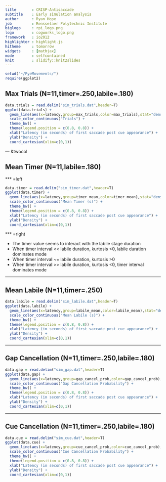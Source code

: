 ```yaml
---
title       : CRISP-Antisaccade
subtitle    : Early simulation analysis
author      : Ryan Hope
job         : Rensselaer Polytechnic Institute
biglogo     : rpi_logo.png
logo        : cogworks_logo.png
framework   : io2012
highlighter : highlight.js
hitheme     : tomorrow
widgets     : [mathjax]
mode        : selfcontained
knit        : slidify::knit2slides
---
```


```r
setwd("~/PyeMovements/")
require(ggplot2)
```

## Max Trials (N=11,timer=.250,labile=.180)
 
```r
data.trials = read.delim("sim_trials.dat",header=T)
ggplot(data.trials) + 
  geom_line(aes(x=latency,group=max_trials,color=max_trials),stat="density",size=1.25) +
  scale_color_continuous("Trials") + 
  theme_bw() +
  theme(legend.position = c(0.8, 0.8)) +
  xlab("Latency (in seconds) of first saccade post cue appearance") +
  ylab("Density") +
  coord_cartesian(xlim=c(0,1))
```

--- &twocol

## Mean Timer (N=11,labile=.180)

*** =left

```r
data.timer = read.delim("sim_timer.dat",header=T)
ggplot(data.timer) + 
  geom_line(aes(x=latency,group=timer_mean,color=timer_mean),stat="density",size=1.25) +
  scale_color_continuous("Mean Timer (s)") + 
  theme_bw() +
  theme(legend.position = c(0.8, 0.8)) +
  xlab("Latency (in seconds) of first saccade post cue appearance") +
  ylab("Density") +
  coord_cartesian(xlim=c(0,1))
```

*** =right

- The timer value seems to interact with the labile stage duration
 - When timer interval << labile duration, kurtosis <0, labile duration dominates mode
 - When timer interval ~= labile duration, kurtosis >0
 - When timer interval >> labile duration, kurtosis <0, timer interval dominates mode

---

## Mean Labile (N=11,timer=.250)

```r
data.labile = read.delim("sim_labile.dat",header=T)
ggplot(data.labile) + 
  geom_line(aes(x=latency,group=labile_mean,color=labile_mean),stat="density",size=1.25) +
  scale_color_continuous("Mean Labile (s)") + 
  theme_bw() +
  theme(legend.position = c(0.8, 0.8)) +
  xlab("Latency (in seconds) of first saccade post cue appearance") +
  ylab("Density") +
  coord_cartesian(xlim=c(0,1))
```

---

## Gap Cancellation (N=11,timer=.250,labile=.180)
 
```r
data.gap = read.delim("sim_gap.dat",header=T)
ggplot(data.gap) + 
  geom_line(aes(x=latency,group=gap_cancel_prob,color=gap_cancel_prob),stat="density",size=1.25) +
  scale_color_continuous("Gap Cancellation Probability") + 
  theme_bw() +
  theme(legend.position = c(0.8, 0.8)) +
  xlab("Latency (in seconds) of first saccade post cue appearance") +
  ylab("Density") +
  coord_cartesian(xlim=c(0,1))
```

---
 
## Cue Cancellation (N=11,timer=.250,labile=.180)
 
```r
data.cue = read.delim("sim_cue.dat",header=T)
ggplot(data.cue) + 
  geom_line(aes(x=latency,group=cue_cancel_prob,color=cue_cancel_prob),stat="density",size=1.25) +
  scale_color_continuous("Cue Cancellation Probability") + 
  theme_bw() +
  theme(legend.position = c(0.8, 0.8)) +
  xlab("Latency (in seconds) of first saccade post cue appearance") +
  ylab("Density") +
  coord_cartesian(xlim=c(0,1))
```
